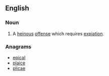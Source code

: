 ==English==
{{1913}}


===Noun===
{{en-noun}}

# A [[heinous]] [[offense]] which requires [[expiation]].

===Anagrams===
* [[epical#English|epical]]
* [[plaice#English|plaice]]
* [[plicae#English|plicae]]